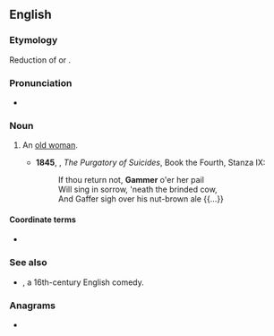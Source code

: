 ==English==

===Etymology===
Reduction of {{m|en|godmother}} or {{m|en|grandmother}}.

===Pronunciation===
* {{a|UK}} {{IPA|en|/ɡæmə/}}

===Noun===
{{en-noun}}

# {{lb|en|obsolete}} An [[old woman]].
#* '''1845''', {{w|Thomas Cooper}}, ''The Purgatory of Suicides'', Book the Fourth, Stanza IX:
#*: If thou return not, '''Gammer''' o'er her pail
#*: Will sing in sorrow, 'neath the brinded cow,
#*: And Gaffer sigh over his nut-brown ale {{...}}

====Coordinate terms====
* {{l|en|gaffer}}

===See also===
* ''{{w|Gammer Gurton's Needle}}'', a 16th-century English comedy.

===Anagrams===
* {{anagrams|en|a=aegmmr|-gramme|gramme}}